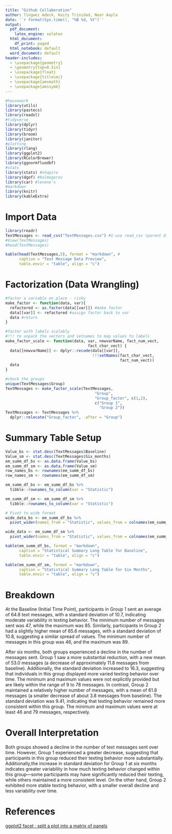 ```yaml
---
title: "Github Collaboration"
author: Tingwei Adeck, Kaity Trinidad, Noor Aayla
date: '`r format(Sys.time(), "%B %d, %Y")`'
output:
  pdf_document:
    latex_engine: xelatex
  html_document:
    df_print: paged
  html_notebook: default
  word_document: default
header-includes:
  - \usepackage{geometry} 
  - \geometry{top=0.5in}
  - \usepackage{float}
  - \usepackage{titlesec}
  - \usepackage{amsmath}
  - \usepackage{amssymb}
---
```


```r
#housework
library(utils)
library(pastecs)
library(readxl)
#tidyverse
library(dplyr)
library(tidyr)
library(broom)
library(janitor)
#plotting
library(rlang)
library(ggplot2)
library(RColorBrewer)
library(ggnormfluodbf)
#stats
library(stats) #shapiro
library(dgof) #kolmogorov
library(car) #levene's
#markdown
library(knitr)
library(kableExtra)
```

# Import Data

```r
library(readr)
TextMessages <- read_csv("TextMessages.csv") #1-use read_csv (parent df)
#View(TextMessages)
#head(TextMessages)
```

```r
kable(head(TextMessages,5), format = "markdown", #
      caption = "Text Message Data Preview", 
      table.envir = "table", align = "c")
```

\newpage

# Factorization (Data Wrangling)

```r
#factor a variable en place - risky
make_factor <- function(data, var){
  refactored <- as.factor(data[[var]]) #make factor
  data[[var]] <- refactored #assign factor back to var
  data #return
}

#factor with labels scalably
#!!! to unpack the vectors and setnames to map values to labels
make_factor_scale <- function(data, var, newvarName, fact_num_vect, 
                                    fact_char_vect) {
  data[[newvarName]] <- dplyr::recode(data[[var]], 
                                      !!!setNames(fact_char_vect,
                                                  fact_num_vect)) 
  data
}

#check the groups
unique(TextMessages$Group)
TextMessages <- make_factor_scale(TextMessages, 
                                       "Group", 
                                       "Group_factor", c(1,2), 
                                       c("Group 1", 
                                         "Group 2"))
TextMessages <- TextMessages %>% 
  dplyr::relocate("Group_factor", .after = "Group")
```

\newpage

# Summary Table Setup

```r
Value_bs <- stat.desc(TextMessages$Baseline)
Value_sm <- stat.desc(TextMessages$Six_months)
em_summ_df_bs <- as.data.frame(Value_bs)
em_summ_df_sm <- as.data.frame(Value_sm)
row_names_bs <- rownames(em_summ_df_bs)
row_names_sm <- rownames(em_summ_df_sm)

em_summ_df_bs <- em_summ_df_bs %>%
  tibble::rownames_to_column(var = "Statistic")

em_summ_df_sm <- em_summ_df_sm %>%
  tibble::rownames_to_column(var = "Statistic")

# Pivot to wide format
wide_data_bs <- em_summ_df_bs %>%
  pivot_wider(names_from = "Statistic", values_from = colnames(em_summ_df_bs)[2])

wide_data <- em_summ_df_sm %>%
  pivot_wider(names_from = "Statistic", values_from = colnames(em_summ_df_sm)[2])
```

```r
kable(em_summ_df_bs, format = "markdown", 
      caption = "Statistical Summary Long Table for Baseline", 
      table.envir = "table", align = "c")
```

\newpage

```r
kable(em_summ_df_sm, format = "markdown", 
      caption = "Statistical Summary Long Table for Six Months", 
      table.envir = "table", align = "c")
```

\newpage

# Breakdown

At the Baseline (Initial Time Point), participants in Group 1 sent an average of 64.8 text messages, with a standard deviation of 10.7, indicating moderate variability in texting behavior. The minimum number of messages sent was 47, while the maximum was 85. Similarly, participants in Group 2 had a slightly higher mean of 65.6 messages, with a standard deviation of 10.8, suggesting a similar spread of values. The minimum number of messages in this group was 46, and the maximum was 89.

After six months, both groups experienced a decline in the number of messages sent. Group 1 saw a more substantial reduction, with a new mean of 53.0 messages (a decrease of approximately 11.8 messages from baseline). Additionally, the standard deviation increased to 16.3, suggesting that
individuals in this group displayed more varied texting behavior over time. The minimum and maximum values were not explicitly provided but are likely within the range of 9 to 78 messages. In contrast, Group 2 maintained a relatively higher number of messages, with a mean of 61.8 messages
(a smaller decrease of about 3.8 messages from baseline). The standard deviation was 9.41, indicating that texting behavior remained more consistent within this group. The minimum and maximum values were at least 46 and 79
messages, respectively.

# Overall Interpretation

Both groups showed a decline in the number of text messages sent over time. However, Group 1 experienced a greater decrease, suggesting that participants in this group reduced their texting behavior more substantially. Additionally,the increase in standard deviation for Group 1 at six months indicates greater variability in how much texting behavior changed within this group—some participants may have significantly reduced their texting, while others maintained a more consistent level. On the other hand, Group 2 exhibited more stable texting behavior, with a smaller overall decline and less variability over time.

\newpage

# References

[ggplot2 facet : split a plot into a matrix of panels ](https://www.sthda.com/english/wiki/ggplot2-facet-split-a-plot-into-a-matrix-of-panels)
